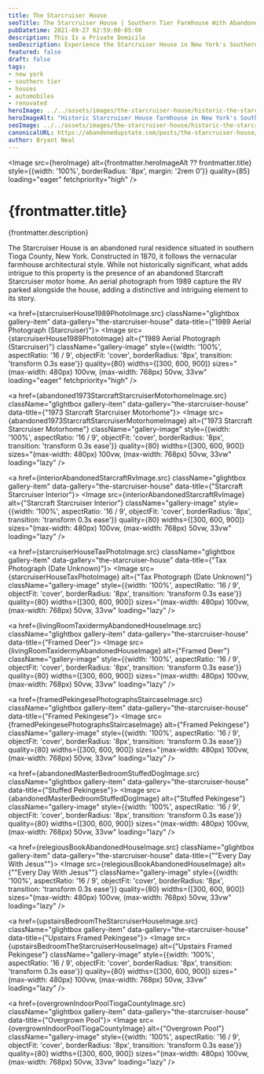 ```yaml
---
title: The Starcruiser House
seoTitle: The Starcruiser House | Southern Tier Farmhouse With Abandoned Starcraft RV
pubDatetime: 2021-09-27 02:59:00-05:00
description: This Is a Private Domicile
seoDescription: Experience the Starcruiser House in New York's Southern Tier, a farmhouse hiding a 1973 Starcraft motorhome, indoor pool, and eclectic taxidermy.
featured: false
draft: false
tags:
- new york
- southern tier
- houses
- automobiles
- renovated
heroImage: ../../assets/images/the-starcruiser-house/historic-the-starcruiser-house.jpg
heroImageAlt: "Historic Starcruiser House farmhouse in New York's Southern Tier"
seoImage: ../../assets/images/the-starcruiser-house/historic-the-starcruiser-house.jpg
canonicalURL: https://abandonedupstate.com/posts/the-starcruiser-house/
author: Bryant Neal
---
```





<Image 
  src={heroImage} 
  alt={frontmatter.heroImageAlt ?? frontmatter.title}
  style={{width: '100%', borderRadius: '8px', margin: '2rem 0'}}
  quality={85}
  loading="eager"
  fetchpriority="high"
/>

# {frontmatter.title}
<p className="post-tagline" style={{ color: "#b9975c" }}>{frontmatter.description}</p>

The Starcruiser House is an abandoned rural residence situated in southern Tioga County, New York. Constructed in 1870, it follows the vernacular farmhouse architectural style. While not historically significant, what adds intrigue to this property is the presence of an abandoned Starcraft Starcruiser motor home. An aerial photograph from 1989 capture the RV parked alongside the house, adding a distinctive and intriguing element to its story.


<div className="gallery gallery--two">

<a href={starcruiserHouse1989PhotoImage.src} className="glightbox gallery-item" data-gallery="the-starcruiser-house" data-title={"1989 Aerial Photograph (Starcruiser)"}>
  <Image 
    src={starcruiserHouse1989PhotoImage} 
    alt={"1989 Aerial Photograph (Starcruiser)"}
    className="gallery-image" 
    style={{width: '100%', aspectRatio: '16 / 9', objectFit: 'cover', borderRadius: '8px', transition: 'transform 0.3s ease'}}
    quality={80}
    widths={[300, 600, 900]}
    sizes="(max-width: 480px) 100vw, (max-width: 768px) 50vw, 33vw"
    loading="eager"
    fetchpriority="high"
  />
</a>

<a href={abandoned1973StarcraftStarcruiserMotorhomeImage.src} className="glightbox gallery-item" data-gallery="the-starcruiser-house" data-title={"1973 Starcraft Starcruiser Motorhome"}>
  <Image 
    src={abandoned1973StarcraftStarcruiserMotorhomeImage} 
    alt={"1973 Starcraft Starcruiser Motorhome"}
    className="gallery-image" 
    style={{width: '100%', aspectRatio: '16 / 9', objectFit: 'cover', borderRadius: '8px', transition: 'transform 0.3s ease'}}
    quality={80}
    widths={[300, 600, 900]}
    sizes="(max-width: 480px) 100vw, (max-width: 768px) 50vw, 33vw"
    loading="lazy"
  />
</a>

<a href={interiorAbandonedStarcraftRvImage.src} className="glightbox gallery-item" data-gallery="the-starcruiser-house" data-title={"Starcraft Starcruiser Interior"}>
  <Image 
    src={interiorAbandonedStarcraftRvImage} 
    alt={"Starcraft Starcruiser Interior"}
    className="gallery-image" 
    style={{width: '100%', aspectRatio: '16 / 9', objectFit: 'cover', borderRadius: '8px', transition: 'transform 0.3s ease'}}
    quality={80}
    widths={[300, 600, 900]}
    sizes="(max-width: 480px) 100vw, (max-width: 768px) 50vw, 33vw"
    loading="lazy"
  />
</a>

<a href={starcruiserHouseTaxPhotoImage.src} className="glightbox gallery-item" data-gallery="the-starcruiser-house" data-title={"Tax Photograph (Date Unknown)"}>
  <Image 
    src={starcruiserHouseTaxPhotoImage} 
    alt={"Tax Photograph (Date Unknown)"}
    className="gallery-image" 
    style={{width: '100%', aspectRatio: '16 / 9', objectFit: 'cover', borderRadius: '8px', transition: 'transform 0.3s ease'}}
    quality={80}
    widths={[300, 600, 900]}
    sizes="(max-width: 480px) 100vw, (max-width: 768px) 50vw, 33vw"
    loading="lazy"
  />
</a>

<a href={livingRoomTaxidermyAbandonedHouseImage.src} className="glightbox gallery-item" data-gallery="the-starcruiser-house" data-title={"Framed Deer"}>
  <Image 
    src={livingRoomTaxidermyAbandonedHouseImage} 
    alt={"Framed Deer"}
    className="gallery-image" 
    style={{width: '100%', aspectRatio: '16 / 9', objectFit: 'cover', borderRadius: '8px', transition: 'transform 0.3s ease'}}
    quality={80}
    widths={[300, 600, 900]}
    sizes="(max-width: 480px) 100vw, (max-width: 768px) 50vw, 33vw"
    loading="lazy"
  />
</a>

<a href={framedPekingesePhotographsStaircaseImage.src} className="glightbox gallery-item" data-gallery="the-starcruiser-house" data-title={"Framed Pekingese"}>
  <Image 
    src={framedPekingesePhotographsStaircaseImage} 
    alt={"Framed Pekingese"}
    className="gallery-image" 
    style={{width: '100%', aspectRatio: '16 / 9', objectFit: 'cover', borderRadius: '8px', transition: 'transform 0.3s ease'}}
    quality={80}
    widths={[300, 600, 900]}
    sizes="(max-width: 480px) 100vw, (max-width: 768px) 50vw, 33vw"
    loading="lazy"
  />
</a>

<a href={abandonedMasterBedroomStuffedDogImage.src} className="glightbox gallery-item" data-gallery="the-starcruiser-house" data-title={"Stuffed Pekingese"}>
  <Image 
    src={abandonedMasterBedroomStuffedDogImage} 
    alt={"Stuffed Pekingese"}
    className="gallery-image" 
    style={{width: '100%', aspectRatio: '16 / 9', objectFit: 'cover', borderRadius: '8px', transition: 'transform 0.3s ease'}}
    quality={80}
    widths={[300, 600, 900]}
    sizes="(max-width: 480px) 100vw, (max-width: 768px) 50vw, 33vw"
    loading="lazy"
  />
</a>

<a href={relegiousBookAbandonedHouseImage.src} className="glightbox gallery-item" data-gallery="the-starcruiser-house" data-title={"\"Every Day With Jesus\""}>
  <Image 
    src={relegiousBookAbandonedHouseImage} 
    alt={"\"Every Day With Jesus\""}
    className="gallery-image" 
    style={{width: '100%', aspectRatio: '16 / 9', objectFit: 'cover', borderRadius: '8px', transition: 'transform 0.3s ease'}}
    quality={80}
    widths={[300, 600, 900]}
    sizes="(max-width: 480px) 100vw, (max-width: 768px) 50vw, 33vw"
    loading="lazy"
  />
</a>

<a href={upstairsBedroomTheStarcruiserHouseImage.src} className="glightbox gallery-item" data-gallery="the-starcruiser-house" data-title={"Upstairs Framed Pekingese"}>
  <Image 
    src={upstairsBedroomTheStarcruiserHouseImage} 
    alt={"Upstairs Framed Pekingese"}
    className="gallery-image" 
    style={{width: '100%', aspectRatio: '16 / 9', objectFit: 'cover', borderRadius: '8px', transition: 'transform 0.3s ease'}}
    quality={80}
    widths={[300, 600, 900]}
    sizes="(max-width: 480px) 100vw, (max-width: 768px) 50vw, 33vw"
    loading="lazy"
  />
</a>

<a href={overgrownIndoorPoolTiogaCountyImage.src} className="glightbox gallery-item" data-gallery="the-starcruiser-house" data-title={"Overgrown Pool"}>
  <Image 
    src={overgrownIndoorPoolTiogaCountyImage} 
    alt={"Overgrown Pool"}
    className="gallery-image" 
    style={{width: '100%', aspectRatio: '16 / 9', objectFit: 'cover', borderRadius: '8px', transition: 'transform 0.3s ease'}}
    quality={80}
    widths={[300, 600, 900]}
    sizes="(max-width: 480px) 100vw, (max-width: 768px) 50vw, 33vw"
    loading="lazy"
  />
</a>

</div>

